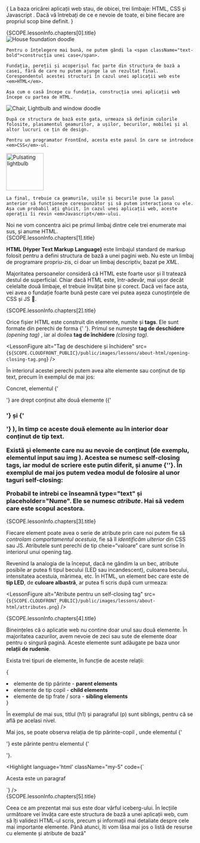 {<LessonFirstSentence>
  La baza oricărei aplicații web stau, de obicei, trei limbaje: <span className="border-bottom-1px">HTML</span>, <span className="border-bottom-1px">CSS</span> și <span className="border-bottom-1px">Javascript</span> . Dacă vă întrebați de ce e nevoie de toate, ei bine fiecare are propriul scop bine definit.
</LessonFirstSentence>}
<section>
  <LessonHeading as="h2" id={SCOPE.lessonInfo.chapters[0].id}>
    {SCOPE.lessonInfo.chapters[0].title}
  </LessonHeading>
  <div className="my-10">
    <LessonFloatContent position="right">
      <img
        loading="lazy"
        className="w-100"
        alt="House foundation doodle"
        src={`${SCOPE.CLOUDFRONT_PUBLIC}/public/images/lessons/about-html/house-foundation.png`}
      />
    </LessonFloatContent>

    Pentru o înțelegere mai bună, ne putem gândi la <span className="text-bold">construcția unei case</span>.

    Fundația, pereții și acoperișul fac parte din structura de bază a casei, fără de care nu putem ajunge la un rezultat final. Corespondentul acestei structuri în cazul unei aplicații web este <em>HTML</em>.

    Așa cum o casă începe cu fundația, construcția unei aplicații web începe cu partea de HTML.
  </div>
  <div className="my-10">
    <LessonFloatContent position='left'>
      <img
        loading="lazy"
        className="w-100"
        alt="Chair, Lightbulb and window doodle"
        src={`${SCOPE.CLOUDFRONT_PUBLIC}/public/images/lessons/about-html/chair-lightbulb-window.png`}
      />
    </LessonFloatContent>

    După ce structura de bază este gata, urmeaza să definim culorile folosite, plasamentul geamurilor, a ușilor, becurilor, mobilei și al altor lucruri ce țin de design.
    
    Pentru un programator FrontEnd, acesta este pasul în care se introduce <em>CSS</em>-ul.
  </div>
  <div className="clear-both">
    <img
      width="100"
      loading="lazy"
      className="float-right ml-16"
      alt="Pulsating lightbulb"
      style={{ position: 'relative', bottom: '1em' }}
      src={`${SCOPE.CLOUDFRONT_PUBLIC}/public/images/lessons/about-html/pulsating-lightbulb.gif`}
    />
    
    La final, trebuie ca geamurile, ușile și becurile puse la pasul anterior să funcționeze corespunzător și să putem interacționa cu ele. Așa cum probabil ați ghicit, în cazul unei aplicații web, aceste operații îi revin <em>Javascript</em>-ului.
  </div>
  Noi ne vom concentra aici pe primul limbaj dintre cele trei enumerate mai sus, și anume HTML.
</section>
<section>
  <LessonHeading as="h2" id={SCOPE.lessonInfo.chapters[1].id}>
    {SCOPE.lessonInfo.chapters[1].title}
  </LessonHeading>

  <strong>HTML (Hyper Text Markup Language)</strong> este limbajul standard de markup folosit pentru a defini structura de bază a unei pagini web. Nu este un limbaj de programare propriu-zis, ci doar un limbaj descriptiv, bazat pe <em>XML</em>.

  Majoritatea persoanelor consideră că HTML este foarte usor și îl tratează destul de superficial. Chiar dacă HTML este, într-adevăr, mai ușor decât celelalte două limbaje, el trebuie învățat bine și corect. Dacă vei face asta, vei avea o fundație foarte bună peste care vei putea așeza cunoștințele de CSS și JS 💪.
</section>
<section>
  <LessonHeading as="h2" id={SCOPE.lessonInfo.chapters[2].id}>
    {SCOPE.lessonInfo.chapters[2].title}
  </LessonHeading>

  Orice fișier HTML este construit din elemente, numite și <strong>tags</strong>. Ele sunt formate din perechi de forma <FormattedText as="strong">{'<element> </element>'}</FormattedText>. Primul se numește <strong>tag de deschidere </strong> <em>(opening tag)</em> , iar al doilea <strong>tag de închidere </strong> <em>(closing tag)</em>.

  <LessonFigure
    alt="Tag de deschidere și închidere"
    src={`${SCOPE.CLOUDFRONT_PUBLIC}/public/images/lessons/about-html/opening-closing-tag.png`}
  />

  În interiorul acestei perechi putem avea alte elemente sau conținut de tip text, precum în exemplul de mai jos:

  <CodePenEmbed
    user="iampava"
    slug="GRmxmMj"
    theme="dark"
    defaultTab="html"
    className="my-5"
  />

  Concret, elementul <FormattedText as="strong">{'<section>'}</FormattedText> are drept conținut alte două elemente (<FormattedText as="strong">{'<h1>'}</FormattedText> și <FormattedText as="strong"> {'<p>'} </FormattedText>), în timp ce aceste două elemente au în interior doar conținut de tip text.

  Există și elemente care nu au nevoie de conținut (de exemplu, elementul <FormattedText as="strong">input</FormattedText> sau <FormattedText as="strong"> img </FormattedText>). Acestea se numesc <strong>self-closing tags</strong>, iar modul de scriere este putin diferit, și anume <FormattedText as="strong">{'<element />'}</FormattedText>. În exemplul de mai jos putem vedea modul de folosire al unor taguri self-closing:

  <CodePenEmbed
    user="iampava"
    slug="jOmzmYZ"
    theme="dark"
    defaultTab="html"
    className="my-5"
  />

  Probabil te intrebi ce înseamnă <strong>type="text"</strong> și <strong>placeholder="Nume"</strong>. Ele se numesc <em className="text-bold">atribute</em>. Hai să vedem care este scopul acestora.
</section>
<section>
  <LessonHeading as="h2" id={SCOPE.lessonInfo.chapters[3].id}>
    {SCOPE.lessonInfo.chapters[3].title}
  </LessonHeading>

  Fiecare element poate avea o serie de atribute prin care noi putem fie să <em className="text-bold">controlam comportamentul acestuia</em>, fie să îl <em className="text-bold"> identificăm ulterior </em> din CSS sau JS. Atributele sunt perechi de tip <FormattedText as="strong"> cheie=“valoare” </FormattedText> care sunt scrise în interiorul unui opening tag.

  Revenind la analogia de la început, dacă ne gândim la un bec, atribute posibile ar putea fi tipul becului (LED sau incandescent), culoarea becului, intensitatea acestuia, mărimea, etc. În HTML, un element bec care este de <strong>tip LED</strong>, de <strong>culoare albastră</strong>, ar putea fi scris după cum urmeaza:

  <LessonFigure
    alt="Atribute pentru un self-closing tag"
    src={`${SCOPE.CLOUDFRONT_PUBLIC}/public/images/lessons/about-html/attributes.png`}
  />
</section>
<section>
  <LessonHeading as="h2" id={SCOPE.lessonInfo.chapters[4].id}>
    {SCOPE.lessonInfo.chapters[4].title}
  </LessonHeading>

  Bineințeles că o aplicatie web nu contine doar unul sau două elemente. În majoritatea cazurilor, avem nevoie de zeci sau sute de elemente doar pentru o singură pagină. Aceste elemente sunt adăugate pe baza unor <strong>relații de rudenie</strong>.

  Exista trei tipuri de elemente, în funcție de aceste relații:

  {<List variant="bullets">
    <li>
      elemente de tip părinte - <strong>parent elements</strong>
    </li>
    <li>
      elemente de tip copil - <strong>child elements</strong>
    </li>
    <li>
      elemente de tip frate / sora - <strong>sibling elements</strong>
    </li>
  </List>}

  În exemplul de mai sus, titlul (<FormattedText as="strong">h1</FormattedText>) și paragraful (<FormattedText as="strong">p</FormattedText>) sunt siblings, pentru că se află pe acelasi nivel.

  Mai jos, se poate observa relația de tip <FormattedText as="strong"> părinte-copil </FormattedText>, unde elementul <FormattedText as="strong">{'<div>'}</FormattedText> este părinte pentru elementul <FormattedText as="strong">{'<p>'}</FormattedText>.

  <Highlight language='html' className="my-5" code={`<div>
  <p>Acesta este un paragraf</p>
</div>`} />
  
</section>
<div className="dots" />
<section>
  <LessonHeading as="h2" id={SCOPE.lessonInfo.chapters[5].id}>
    {SCOPE.lessonInfo.chapters[5].title}
  </LessonHeading>
  
  Ceea ce am prezentat mai sus este doar vârful iceberg-ului. În lecțiile următoare vei învăța care este structura de bază a unei aplicații web, cum să îți validezi HTML-ul scris, precum și informații mai detaliate despre cele mai importante elemente. Până atunci, îti vom lăsa mai jos o listă de resurse cu elemente și atribute de bază"
</section>
